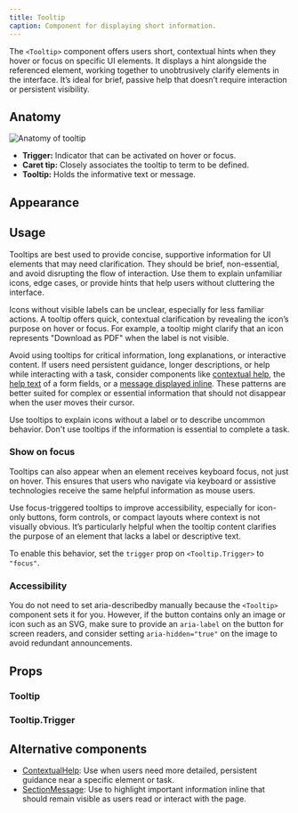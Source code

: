 ```yaml
---
title: Tooltip
caption: Component for displaying short information.
---
```


The `<Tooltip>` component offers users short, contextual hints when they hover or focus on specific UI elements. It displays a hint alongside the referenced element, working together to unobtrusively clarify elements in the interface. It’s ideal for brief, passive help that doesn’t require interaction or persistent visibility.

## Anatomy

<Image
  src="/tooltip/tooltip-anatomy.jpg"
  alt="Anatomy of tooltip"
  width={800}
  height={550}
  className="mx-auto block"
/>

- **Trigger:** Indicator that can be activated on hover or focus.
- **Caret tip:** Closely associates the tooltip to term to be defined.
- **Tooltip:** Holds the informative text or message.

## Appearance

<AppearanceDemo component={title} />

<AppearanceTable component={title} />

## Usage

Tooltips are best used to provide concise, supportive information for UI elements that may need clarification. They should be brief, non-essential, and avoid disrupting the flow of interaction. Use them to explain unfamiliar icons, edge cases, or provide hints that help users without cluttering the interface.

Icons without visible labels can be unclear, especially for less familiar actions. A tooltip offers quick, contextual clarification by revealing the icon’s purpose on hover or focus. For example, a tooltip might clarify that an icon represents "Download as PDF" when the label is not visible.

<ComponentDemo file="./tooltip-usage.demo.tsx" />

Avoid using tooltips for critical information, long explanations, or interactive content. If users need persistent guidance, longer descriptions, or help while interacting with a task, consider components like [contextual help](/components/overlay/contextual-help), the [help text](/foundations/form-fields#help-text) of a form fields, or a [message displayed inline](/components/content/section-message). These patterns are better suited for complex or essential information that should not disappear when the user moves their cursor.

<GuidelineTiles>
  <Do>
    <Do.Description>
      Use tooltips to explain icons without a label or to describe uncommon
      behavior.
    </Do.Description>
  </Do>
  <Dont>
    <Dont.Description>
      Don't use tooltips if the information is essential to complete a task.
    </Dont.Description>
  </Dont>
</GuidelineTiles>

### Show on focus

Tooltips can also appear when an element receives keyboard focus, not just on hover. This ensures that users who navigate via keyboard or assistive technologies receive the same helpful information as mouse users.

Use focus-triggered tooltips to improve accessibility, especially for icon-only buttons, form controls, or compact layouts where context is not visually obvious. It’s particularly helpful when the tooltip content clarifies the purpose of an element that lacks a label or descriptive text.

To enable this behavior, set the `trigger` prop on `<Tooltip.Trigger>` to `"focus"`.

<ComponentDemo file="./tooltip-focus.demo.tsx" />

### Accessibility

You do not need to set aria-describedby manually because the `<Tooltip>` component sets it for you. However, if the button contains only an image or icon such as an SVG, make sure to provide an `aria-label` on the button for screen readers, and consider setting `aria-hidden="true"` on the image to avoid redundant announcements.

## Props

<StorybookHintMessage component={title} />

### Tooltip

<PropsTable component={title} />

### Tooltip.Trigger

<PropsTable component="TooltipTrigger" />

## Alternative components

- [ContextualHelp](<(/components/overlay/contextual-help)>): Use when users need more detailed, persistent guidance near a specific element or task.
- [SectionMessage](/components/content/section-message): Use to highlight important information inline that should remain visible as users read or interact with the page.
